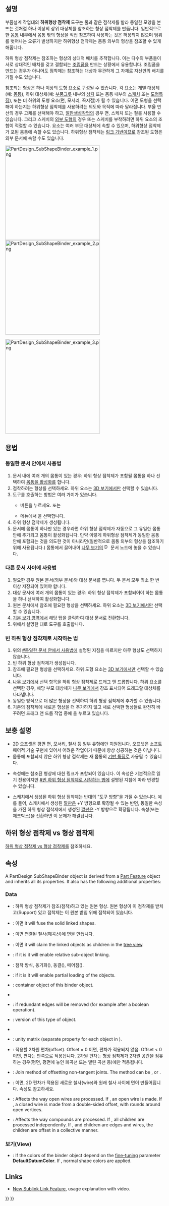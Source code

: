<languages/>

{{Docnav
|[[PartDesign_ShapeBinder/ko|형상 점착제 생성]]
|[[PartDesign_Clone/ko|복제본 생성]]
|[[PartDesign_Workbench/ko|부품설계 작업대]]
|IconL=PartDesign_ShapeBinder.svg
|IconR=PartDesign_Clone.svg
|IconC=Workbench_PartDesign.svg
}}

{{GuiCommand
|Name=PartDesign SubShapeBinder
|Workbenches=[[PartDesign_Workbench/ko|부품설계 작업대]]
|MenuLocation=Part Design → Create a sub-object(s) shape binder
|Version=0.19
|SeeAlso=[[PartDesign_Clone/ko|복제]]
}}

<span id="Description"></span>
==설명==

부품설계 작업대의 '''하위형상 점착제''' 도구는 풀과 같은 점착제를 발라 동일한 모양을 본뜨는 것처럼 하나 이상의 상위 대상체를 참조하는 형상 점착제를 만듭니다. 일반적으로 한 [[PartDesign_Body/ko|몸통]] 내부에서 몸통 밖의 형상을 직접 참조하여 사용하는 것은 허용되지 않으며 범위를 벗어나는 오류가 발생하지만 하위형상 점착제는 몸통 외부의 형상을 참조할 수 있게 해줍니다.

하위 형상 점착제는 참조하는 형상의 상대적 배치를 추적합니다. 이는 다수의 부품들이 서로 상대적인 배치를 갖고 결합되는 [[Assembly/ko|조립품]]을 만드는 상황에서 유용합니다. 조립품을 만드는 경우가 아니어도 점착제는 참조하는 대상과 무관하게 그 자체로 자신만의 배치를 가질 수도 있습니다.

참조되는 형상은 하나 이상의 도형 요소로 구성될 수 있습니다. 각 요소는 개별 대상체(예: [[PartDesign_Body/ko|몸통]]), 하위 대상체(예: [[Std_Part/ko|부품그릇]] 내부의 [[Part_Box/ko|상자]] 또는 몸통 내부의 [[PartDesign_NewSketch/ko|스케치]] 또는 [[PartDesign_Feature/ko|도형특징]]), 또는 더 하위의 도형 요소(면, 모서리, 꼭지점)가 될 수 있습니다. 어떤 도형을 선택해야 하는지는 하위형상 점착제를 사용하려는 의도와 목적에 따라 달라집니다. 부울 연산의 경우 고체를 선택해야 하고, [[PartDesign_Pad/ko|깔판생성]]작업의 경우 면, 스케치 또는 철를 사용할 수 있습니다. 그리고 스케치의 [[Sketcher_External/ko|외부 도형]]의 경우 또는 스케치를 부착하려면 하위 요소의 조합이 적절할 수 있습니다. 요소는 여러 부모 대상체에 속할 수 있으며, 하위형상 점착제가 포된 몸통에 속할 수도 있습니다. 하위형상 점착제는 [[Std LinkMake/ko|링크 기반]]이므로 참조된 도형은 외부 문서에 속할 수도 있습니다.

[[File:PartDesign_SubShapeBinder_example_1.png|x300px]] [[File:PartDesign_SubShapeBinder_example_2.png|x300px]]
{{Caption|왼쪽 그림: 두 개의 별도 [[PartDesign_Body/ko|몸통]]에서 생성된 두 개의 고체가 있습니다.<br>
오른쪽 그림: 첫 번째 몸통(육각기둥)의 하위 형상을 참조하는 두 개의 하위 형상 점착제가 있으며, 두 번째 몸통(사각형 깔판)에 중첩되게 다른 위치로 이동했습니다.}}

[[File:PartDesign_SubShapeBinder_example_3.png|x300px]]
{{Caption|두 개의 하위 형상 점착제는 두 번째 몸통에서 [[PartDesign_Boolean/ko|부울 잘라내기 연산]]과 [[PartDesign_Pad/ko|깔판]]을 생성하는 데 사용되었습니다.}}

<span id="Usage"></span>
==용법==

<span id="Same_document"></span>
=== 동일한 문서 안에서 사용법 ===

# 문서 내에 여러 개의 몸통이 있는 경우: 하위 형상 점착제가 포함될 몸통을 하나 선택하여 [[PartDesign_Body/ko#Active_status|몸통을 활성화]]를 합니다.
# 점착하려는 형상를 선택하세요. 하위 요소는 [[3D_view/ko|3D 보기]]에서만 선택할 수 있습니다.
# 도구를 호출하는 방법은 여러 가지가 있습니다.
#* {{Button|[[Image:PartDesign_SubShapeBinder.svg|16px]] 하위 형상 점착제}} 버튼을 누르세요. 또는
#* 메뉴에서 {{MenuCommand|부품 설계 → [[Image:PartDesign_SubShapeBinder.svg|16px]] 하위 형상 점착제 생성}}을 선택합니다.
# 하위 형상 점착제가 생성됩니다.
# 문서에 몸통이 하나만 있는 경우라면 하위 형상 점착제가 자동으로 그 유일한 몸통 안에 추가되고 몸통이 활성화됩니다. 만약 이렇게 하위형상 점착제가 동일한 몸통 안에 포함되는 것을 의도한 것이 아니라면(일반적으로 몸통 외부의 형상을 참조하기 위해 사용됩니다.) 몸통에서 끌어내어 [[Tree_view/ko|나무 보기]]의 [[Image:Document.svg|16px]] 문서 노드에 놓을 수 있습니다.

<span id="External_document"></span>
=== 다른 문서 사이에 사용법 ===

# 필요한 경우 원본 문서(외부 문서)와 대상 문서를 엽니다. 두 문서 모두 최소 한 번 이상 저장되어 있어야 합니다.
# 대상 문서에 여러 개의 몸통이 있는 경우:  하위 형상 점착제가 포함되어야 하는 몸통을 하나 선택하여 활성화합니다.
# 원본 문서에서 참조에 필요한 형상을 선택하세요. 하위 요소는 [[3D_view/ko|3D 보기]]에서만 선택할 수 있습니다.
# [[Main_view_area/ko|기본 보기 영역]]에서 해당 탭을 클릭하여 대상 문서로 전환합니다.
# 위에서 설명한 대로 도구를 호출합니다.

<span id="Start_with_empty_SubShapeBinder"></span>
=== 빈 하위 형상 점착제로 시작하는 법 ===

# 위의 [[#동일한 문서 안에서 사용법]]에 설명된 지침을 따르지만 아무 형상도 선택하지 않습니다.
# 빈 하위 형상 점착제가 생성됩니다.
# 참조에 필요한 형상을 선택하세요. 하위 도형 요소는 [[3D_view/ko|3D 보기]]에서만 선택할 수 있습니다.
# [[Tree_view/ko|나무 보기]]에서 선택 항목을 하위 형상 점착제로 드래그 앤 드롭합니다. 하위 요소를 선택한 경우, 해당 부모 대상체가 [[Tree_view/ko|나무 보기]]에서 강조 표시되어 드래그할 대상체를 나타냅니다.
# 동일한 방식으로 더 많은 형상을 선택하여 하위 형상 점착제에 추가할 수 있습니다.
# 기존의 점착제에 새로운 형상을 더 추가하지 않고 새로 선택한 형상들로 완전히 바꾸려면 드래그 앤 드롭 작업 중에 {{KEY|Ctrl}}을 누르고 있습니다.

<span id="Notes"></span>
== 보충 설명 ==

* 2D 오프셋은 평면 면, 모서리, 철사 등 일부 유형에만 지원됩니다. 오프셋은 소프트웨어적 기술 구현에 있어서 어려운 작업이기 때문에 항상 성공하는 것은 아닙니다.
* 몸통에 포함되지 않은 하위 형상 점착제는 새 몸통의 [[PartDesign_Body/ko#기반 특징|기반 특징]]로 사용될 수 있습니다.
* {{PropertyData|Support}} 속성에는 참조된 형상에 대한 링크가 포함되어 있습니다. 이 속성은 기본적으로 읽기 전용이지만 [[#빈 하위 형상 점착제로 시작하는 법]]에 설명된 지침에 따라 변경할 수 있습니다.
* 스케치에서 생성된 하위 형상 점착제는 반대의 "도구 방향"을 가질 수 있습니다. 예를 들어, 스케치에서 생성된 [[PartDesign_Pad/ko|깔판]]은 +Y 방향으로 확장될 수 있는 반면, 동일한 속성을 가진 하위 형상 점착제에서 생성된 [[PartDesign_Pad/ko|깔판]]은 -Y 방향으로 확장됩니다. {{PropertyData|Reversed}} 속성(또는 체크박스)을 전환하면 이 문제가 해결됩니다.

<span id="PartDesign_SubShapeBinder_vs._PartDesign_ShapeBinder"></span>
== 하위 형상 점착제 vs 형상 점착제 ==

[[PartDesign_ShapeBinder/ko#하위 형상 점착제 vs 형상 점착제|하위 형상 점착제 vs 형상 점착제]]를 참조하세요.

<span id="Properties"></span>
==속성==

A PartDesign SubShapeBinder object is derived from a [[Part_Feature|Part Feature]] object and inherits all its properties. It also has the following additional properties:

=== Data ===

{{TitleProperty|Base}}

* {{PropertyData|Support|XLinkSubList}}: 하위 형상 점착제가 참조(점착)하고 있는 원본 형상. 원본 형상이 이 점착제를 받치고(Support) 있고  점착제는 이 원본 받침 위에 점착되어 있습니다.
* {{PropertyData|Fuse|Bool}}: {{TRUE}}이면  it will fuse the solid linked shapes.
* {{PropertyData|Make Face|Bool}}: {{TRUE}} 이면 연결된 철사(폐곡선)에 면을 만듭니다.
* {{PropertyData|Claim Children|PropertyBool}}: {{TRUE}}이면 it will claim the linked objects as children in the [[Tree_view|tree view]].
* {{PropertyData|Relative|Bool}}: if it is {{TRUE}} it will enable relative sub-object linking.
* {{PropertyData|Bind Mode|Enumeration}}: 점착 방식, 동기화({{value|Synchronized}}), 동결({{Value|Frozen}}), 떼어짐({{Value|Detached}}).
* {{PropertyData|Partial Load|Bool}}: if it is {{TRUE}} it will enable partial loading of the objects.
* {{PropertyData|Context|XLink|hidden}}: container object of this binder object.
* {{PropertyData|Bind Copy On Change|Enumeration}}
* {{PropertyData|Refine|Bool}}: if {{TRUE}} redundant edges will be removed (for example after a boolean operation).
* {{PropertyData|_ Version|Integer|hidden}}: version of this type of object.
* {{PropertyData|_ Copied Link|XLinkSub|hidden}}

{{TitleProperty|Cache}}

* {{PropertyData|Cache_*|Matrix|hidden}}: unity matrix (separate property for each object in {{PropertyData|Support}}).

{{TitleProperty|Offsetting}}

* {{PropertyData|Offset}}: 적용할 2차원 편차(offset). Offset = 0 이면, 편차가 적용되지 않음. Offset < 0 이면, 편차는 안쪽으로 적용됩니다. 2차원 편차는 형상 점착제가 2차원 공간을 점유하는 경우(평면, 평면에 놓인 폐곡선 또는 열린 곡선 등)에만 적용됩니다.
* {{PropertyData|Offset Join Type}}: Join method of offsetting non-tangent joints. The method can be {{Value|Arcs}}, {{Value|Tangent}} or {{Value|Intersection}}.
* {{PropertyData|Offset Fill|Bool}}:  {{TRUE}}이면, 2D 편차가 적용된 새로운 철사(wire)와 원래 철사 사이에 면이 만들어집니다. {{PropertyData|Make Face}}속성도 참고하세요.
* {{PropertyData|Offset Open Result|Bool}}: Affects the way open wires are processed. If {{FALSE}}, an open wire is made. If {{TRUE}}, a closed wire is made from a double-sided offset, with rounds around open vertices.
* {{PropertyData|Offset Intersection|Bool}}: Affects the way compounds are processed. If {{FALSE}}, all children are processed independently. If {{TRUE}}, and children are edges and wires, the children are offset in a collective manner.

<span id="View"></span>
=== 보기(View) ===

{{TitleProperty|Base}}

* {{PropertyView|Use Binder Style|Bool}}: If {{TRUE}} the colors of the binder object depend on the [[Fine-tuning#PartDesign_Workbench|fine-tuning]] parameter '''DefaultDatumColor'''. If {{FALSE}}, normal shape colors are applied.

== Links ==

* [https://forum.freecadweb.org/viewtopic.php?t=41450 New Sublink Link Feature], usage explanation with video.


{{Docnav
|[[PartDesign_ShapeBinder|Create a shape binder]]
|[[PartDesign_Clone|Create a clone]]
|[[PartDesign_Workbench|PartDesign]]
|IconL=PartDesign_ShapeBinder.svg
|IconR=PartDesign_Clone.svg
|IconC=Workbench_PartDesign.svg
}}

{{PartDesign_Tools_navi{{#translation:}}}}
{{Userdocnavi{{#translation:}}}}